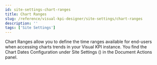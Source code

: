 ```yaml
---
id: site-settings-chart-ranges
title: Chart Ranges
slug: /reference/visual-kpi-designer/site-settings/chart-ranges
description: ''
tags: ['Site Settings']
---
```



Chart Ranges allow you to define the time ranges available for end-users when accessing charts trends in your Visual KPI instance. You find the Chart Dates Configuration under Site Settings (<PngFont name='options28' />) in the Document Actions panel.

<JsonToTable jsonData={table} />
